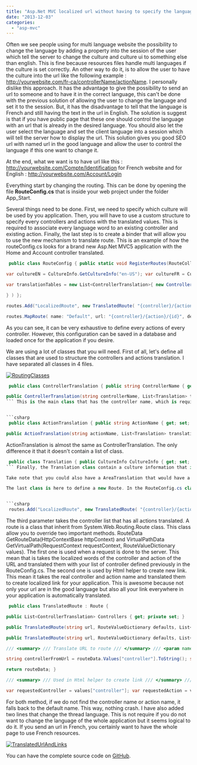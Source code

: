 ```yaml
---
title: "Asp.Net MVC localized url without having to specify the language in it"
date: "2013-12-03"
categories: 
  - "asp-mvc"
---
```


Often we see people using for multi language website the possibility to change the language by adding a property into the session of the user which tell the server to change the culture and culture ui to something else than english. This is fine because resources files handle multi languages if the culture is set correctly. An other way to do it, is to allow the user to have the culture into the url like the following example : http://yourwebsite.com/fr-ca/controllerName/actionName. I personally dislike this approach. It has the advantage to give the possibility to send an url to someone and to have it in the correct language, this can't be done with the previous solution of allowing the user to change the language and set it to the session. But, it has the disadvantage to tell that the language is French and still having the text in the url in English. The solution is suggest is that if you have public page that these one should control the language with an url that is already in the desired language. You should also let the user select the language and set the client language into a session which will tell the server how to display the url. This solution gives you good SEO url with named url in the good language and allow the user to control the language if this one want to change it.

At the end, what we want is to have url like this : http://yourwebsite.com/Compte/Identification for French website and for English : http://yourwebsite.com/Account/Login

Everything start by changing the routing. This can be done by opening the file **RouteConfig.cs** that is inside your web project under the folder App\_Start.

Several things need to be done. First, we need to specify which culture will be used by you application. Then, you will have to use a custom structure to specify every controllers and actions with the translated values. This is required to associate every language word to an existing controller and existing action. Finally, the last step is to create a binder that will allow you to use the new mechanism to translate route. This is an example of how the routeConfig.cs looks for a brand new Asp.Net MVC5 application with the Home and Account controller translated.


```csharp
 public class RouteConfig { public static void RegisterRoutes(RouteCollection routes) { routes.IgnoreRoute("{resource}.axd/{\*pathInfo}");

var cultureEN = CultureInfo.GetCultureInfo("en-US"); var cultureFR = CultureInfo.GetCultureInfo("fr-FR");

var translationTables = new List<ControllerTranslation>{ new ControllerTranslation("Home" , new List<Translation>{ new Translation(cultureEN, "Home") ,new Translation(cultureFR, "Demarrer") } ,new List<ActionTranslation>{ new ActionTranslation("About" , new List<Translation>{ new Translation(cultureEN, "About") ,new Translation(cultureFR, "Infos") }) , new ActionTranslation("Home" , new List<Translation>{ new Translation(cultureEN, "Home") ,new Translation(cultureFR, "Demarrer") }) , new ActionTranslation("Contact" , new List<Translation>{ new Translation(cultureEN, "Contact") ,new Translation(cultureFR, "InformationSurLaPersonne") }) }) ,new ControllerTranslation("Account" , new List<Translation>{ new Translation(cultureEN, "Account") ,new Translation(cultureFR, "Compte") } , new List<ActionTranslation> { new ActionTranslation("Login" , new List<Translation>{ new Translation(cultureEN, "Login") ,new Translation(cultureFR, "Authentification") }) , new ActionTranslation("Register" , new List<Translation>{ new Translation(cultureEN, "Register") ,new Translation(cultureFR, "Enregistrement") })

} ) };

routes.Add("LocalizedRoute", new TranslatedRoute( "{controller}/{action}/{id}", new RouteValueDictionary(new { controller = "Home", action = "Index", id = "" }), translationTables, new MvcRouteHandler()));

routes.MapRoute( name: "Default", url: "{controller}/{action}/{id}", defaults: new { controller = "Home", action = "Index", id = UrlParameter.Optional } ); } } 
```

As you can see, it can be very exhaustive to define every actions of every controller. However, this configuration can be saved in a database and loaded once for the application if you desire.

We are using a lot of classes that you will need. First of all, let's define all classes that are used to structure the controllers and actions translation. I have separated all classes in 4 files.

[![RoutingClasses](http://patrickdesjardins.com/blog/wp-content/uploads/2013/11/RoutingClasses.png)](http://patrickdesjardins.com/blog/asp-net-mvc-localized-url-without-having-to-specify-the-language-in-it/routingclasses)


```csharp
 public class ControllerTranslation { public string ControllerName { get; set; } public List<Translation> Translation { get; set; } public List<ActionTranslation> ActionTranslations { get; set; }

public ControllerTranslation(string controllerName, List<Translation> translation, List<ActionTranslation> actionsList) { this.ControllerName = controllerName; this.Translation = translation; this.ActionTranslations = actionsList; } } 
``` This is the main class that has the controller name, which is required to be able to bind the translated name for the real code name. It contains a translation list which contains for every cultures the new name which is used in the url. Then, it contains a list of actions. This way, we have a well structured a logically separated structure.


```csharp
 public class ActionTranslation { public string ActionName { get; set; } public List<Translation> Translation { get; set; }

public ActionTranslation(string actionName, List<Translation> translation) { this.ActionName = actionName; this.Translation = translation; } } 
```

ActionTranslation is almost the same as ControllerTranslation. The only difference it that it doesn't contain a list of class.


```csharp
 public class Translation { public CultureInfo CultureInfo { get; set; } public string TranslatedValue { get; set; } public Translation(CultureInfo culture, string translatedValue) { CultureInfo = culture; TranslatedValue = translatedValue; } } 
``` Finally, the Translation class contain a culture information that is associated to a string that is translated in the language of the culture.

Take note that you could also have a AreaTranslation that would have a Controller class list. This example is extensible for more level of url structure without problem. For the simplicity, this article concentrate its effort for Controller and Action only.

The last class is here to define a new Route. In the RouteConfig.cs class, the route is defined, before the default route.


```csharp
 routes.Add("LocalizedRoute", new TranslatedRoute( "{controller}/{action}/{id}", new RouteValueDictionary(new { controller = "Home", action = "Index", id = "" }), translationTables, new MvcRouteHandler())); 
```

The third parameter takes the controller list that has all actions translated. A route is a class that inherit from System.Web.Routing.Route class. This class allow you to override two important methods. RouteData GetRouteData(HttpContextBase httpContext) and VirtualPathData GetVirtualPath(RequestContext requestContext, RouteValueDictionary values). The first one is used when a request is done to the server. This mean that is takes the localized words of the controller and action of the URL and translated them with your list of controller defined previously in the RouteConfig.cs. The second one is used by Html helper to create new link. This mean it takes the real controller and action name and translated them to create localized link for your application. This is awesome because not only your url are in the good language but also all your link everywhere in your application is automatically translated.


```csharp
 public class TranslatedRoute : Route {

public List<ControllerTranslation> Controllers { get; private set; }

public TranslatedRoute(string url, RouteValueDictionary defaults, List<ControllerTranslation> controllers, IRouteHandler routeHandler) : base(url, defaults, routeHandler) { this.Controllers = controllers; }

public TranslatedRoute(string url, RouteValueDictionary defaults, List<ControllerTranslation> controllers, RouteValueDictionary constraints, IRouteHandler routeHandler) : base(url, defaults, constraints, routeHandler) { this.Controllers = controllers; }

/// <summary> /// Translate URL to route /// </summary> /// <param name="httpContext"></param> /// <returns></returns> public override RouteData GetRouteData(HttpContextBase httpContext) { RouteData routeData = base.GetRouteData(httpContext); if (routeData == null) return null;

string controllerFromUrl = routeData.Values["controller"].ToString(); string actionFromUrl = routeData.Values["action"].ToString(); var controllerTranslation = this.Controllers.FirstOrDefault(d => d.Translation.Any(rf=>rf.TranslatedValue == controllerFromUrl)); var controllerCulture = this.Controllers.SelectMany(d => d.Translation).FirstOrDefault(f => f.TranslatedValue == controllerFromUrl).CultureInfo; if (controllerTranslation != null) { routeData.Values["controller"] = controllerTranslation.ControllerName; var actionTranslation = controllerTranslation.ActionTranslations.FirstOrDefault(d => d.Translation.Any(rf => rf.TranslatedValue == actionFromUrl)); if (actionTranslation != null) { routeData.Values["action"] = actionTranslation.ActionName; } System.Threading.Thread.CurrentThread.CurrentCulture = controllerCulture; System.Threading.Thread.CurrentThread.CurrentUICulture = controllerCulture; }

return routeData; }

/// <summary> /// Used in Html helper to create link /// </summary> /// <param name="requestContext"></param> /// <param name="values"></param> /// <returns></returns> public override VirtualPathData GetVirtualPath(RequestContext requestContext, RouteValueDictionary values) {

var requestedController = values["controller"]; var requestedAction = values["action"]; var controllerTranslation = this.Controllers.FirstOrDefault(d => d.Translation.Any(rf => rf.TranslatedValue == requestedController)); var actionTranslation = controllerTranslation.ActionTranslations.FirstOrDefault(d => d.Translation.Any(rf => rf.TranslatedValue == requestedAction)); var controllerTranslatedName = controllerTranslation.Translation.FirstOrDefault(d => d.CultureInfo == System.Threading.Thread.CurrentThread.CurrentCulture).TranslatedValue; if (controllerTranslatedName != null) values["controller"] = controllerTranslatedName; var actionTranslate = controllerTranslation.ActionTranslations.FirstOrDefault(d => d.Translation.Any(rf => rf.TranslatedValue == requestedAction)); if (actionTranslate != null) { var actionTranslateName = actionTranslate.Translation.FirstOrDefault(d => d.CultureInfo == System.Threading.Thread.CurrentThread.CurrentCulture).TranslatedValue; if (actionTranslateName != null) values["action"] = actionTranslateName; } return base.GetVirtualPath(requestContext, values); } } 
```

For both method, if we do not find the controller name or action name, it falls back to the default name. This way, nothing crash. I have also added two lines that change the thread language. This is not require if you do not want to change the language of the whole application but it seems logical to do it. If you send an url in French, you certainly want to have the whole page to use French resources.

[![TranslatedUrlAndLinks](http://patrickdesjardins.com/blog/wp-content/uploads/2013/11/TranslatedUrlAndLinks-400x210.png)](http://patrickdesjardins.com/blog/asp-net-mvc-localized-url-without-having-to-specify-the-language-in-it/translatedurlandlinks)

You can have the complete source code on [GitHub](https://github.com/MrDesjardins/WebForLocalizedUrl).
